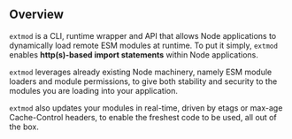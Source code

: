 ## Overview

`extmod` is a CLI, runtime wrapper and API that allows Node applications to dynamically load remote ESM modules at runtime. To put it simply, `extmod`
enables **http(s)-based import statements** within Node applications.

`extmod` leverages already existing Node machinery, namely ESM module loaders and module permissions, to give both stability and security to the modules
you are loading into your application.

`extmod` also updates your modules in real-time, driven by etags or max-age Cache-Control headers, to enable the freshest code to be used, all out of the box.
